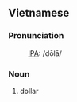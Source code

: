 ==Vietnamese==

===Pronunciation===
:[[International Phonetic Alphabet|IPA]]: /dōlā/

===Noun===
#dollar